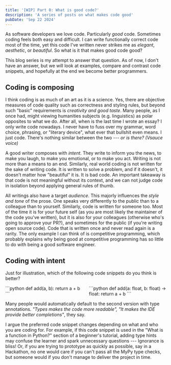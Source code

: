 ```yaml
---
title: '[WIP] Part 0: What is good code?'
description: 'A series of posts on what makes code good'
pubDate: 'Sep 22 2024'
---
```


As software developers we love code. Particularly *good* code. Sometimes coding feels both easy and difficult. I can write functionally correct code most of the time, yet this code I've written never strikes me as *elegant*, *aesthetic*, or *beautiful*. So what is it that makes good code good?

This blog series is my attempt to answer that question. As of now, I don't have an answer, but we will look at examples, compare and contrast code snippets, and hopefully at the end we become better programmers.

## Coding is composing

I think coding is as much of an art as it is a science. Yes, there are objective measures of code quality such as correctness and styling rules, but beyond such "basic" requirements is *creativity and good taste*. Many people, as I once had, might viewing humanities subjects (e.g. linguistics) as polar opposites to what we do. After all, when is the last time I wrote an essay? I only write code nowadays. I never have to fuss over my grammar, word choice, phrasing, or "literary device", what ever that bullshit even means. I just code. There's nothing similar between the two --- _or is there? (Vsauce voice)_



A good writer composes with *intent*. They write to inform you the news, to make you laugh, to make you emotional, or to make you act. Writing is not more than a means to an end. Similarly, real world coding is not written for the sake of writing code. It is written to solve a problem, and if it doesn't, it doesn't matter how "beautiful" it is. It is bad code. An important takeaway is that code is not meaningful without its context, and we can not judge code in isolation beyond applying general rules of thumb.

All writings also have a target *audience*. This majorly influences the *style and tone* of the prose. One speaks very differently to the public than to a colleague than to yourself. Similarly, code is written for someone too. Most of the time it is for your future self (as you are most likely the maintainer of the code you've written), but it is also for your colleagues (otherwise who's going to approve your PR?), and sometimes for the public (if you're writing open source code). Code that is written once and never read again is a rarity. The only example I can think of is competitive programming, which probably explains why being good at competitive programming has so little to do with being a good software engineer.

## Coding with intent

Just for illustration, which of the following code snippets do you think is better?

<div style="display: flex; justify-content: space-between;">
<div style="width: 48%;">
```python
def add(a, b):
    return a + b
```
</div>
<div style="width: 48%;">
```python
def add(a: float, b: float) -> float:
    return a + b
```
</div>
</div>

Many people would automatically default to the second version with type annotations. _"Types makes the code more readable", "It makes the IDE provide better completions"_, they say. 

I argue the preferred code snippet changes depending on what and who you are coding for. For example, if this code snippet is used in the "What is a function in Python?" section of a beginner's tutorial, adding type hints may confuse the learner and spark unnecessary questions --- Ignorance is bliss! Or, if you are trying to prototype as quickly as possible, say in a Hackathon, no one would care if you can't pass all the MyPy type checks, but someone would if you don't manage to deliver the project in time.

